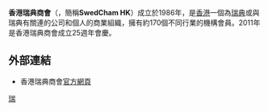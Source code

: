 {{Infobox Company 
| company_name     = 香港瑞典商會 <br>The Swedish Chamber of Commerce in Hong Kong
| location         = {{HKG}}
| vector_logo      = 
| foundation       = [[香港|香港]]（1986年）
| homepage         = [http://www.swedcham.com.hk/ swedcham.com.hk]
| dissolved        = 
| footnotes        = 
}}

'''香港瑞典商會'''（{{lang-en|'''The Swedish Chamber of Commerce in Hong Kong'''}}，簡稱'''SwedCham HK'''）成立於1986年，是[[香港|香港]]一個為[[瑞典|瑞典]]或與瑞典有關連的公司和個人的商業組織，擁有約170個不同行業的機構會員。2011年是香港瑞典商會成立25週年會慶。

==外部連結==
* 香港瑞典商會[http://www.swedcham.com.hk/ 官方網頁]

{{hk-org-stub}}

[[Category:香港工商團體|瑞]]